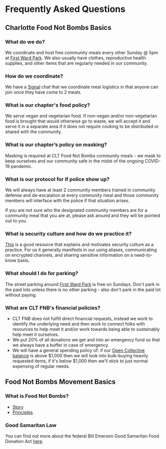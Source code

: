 # Frequently Asked Questions

## Charlotte Food Not Bombs Basics

### What do we do?

We coordinate and host free community meals every other Sunday @ 5pm at [First Ward Park](https://g.co/kgs/RmdVfuQ). We also usually have clothes, reproductive health supplies, and other items that are regularly needed in our community.

### How do we coordinate?

We have a [Signal](https://signal.org/) chat that we coordinate meal logistics in that anyone can join once they have come to 2 meals.

### What is our chapter's food policy?

We serve vegan and vegetarian food. If non-vegan and/or non-vegetarian food is brought that would otherwise go to waste, we will accept it and serve it in a separate area if it does not require cooking to be distributed or shared with the community.

### What is our chapter’s policy on masking?

Masking is required at CLT Food Not Bombs community meals - we mask to keep ourselves and our community safe in the midst of the ongoing COVID-19 pandemic.

### What is our protocol for if police show up?

We will always have at least 2 community members trained in community defense and de-escalation at every community meal and those community members will interface with the police if that situation arises.

If you are not sure who the designated community members are for a community meal that you are at, please ask around and they will be pointed out to you.

### What is security culture and how do we practice it?

[This](https://crimethinc.com/2009/06/25/towards-a-collective-security-culture) is a good resource that explains and motivates security culture as a practice. For us it generally manifests in our using aliases, communicating on encrypted channels, and sharing sensitive information on a need-to-know basis.

### What should I do for parking?

The street parking around [First Ward Park](https://g.co/kgs/RmdVfuQ) is free on Sundays. Don't park in the paid lots unless there is no other parking - also don't park in the paid lot without paying.

### What are CLT FNB's financial policies?

- CLT FNB does not fulfill direct financial requests, instead we work to identify the underlying need and then work to connect folks with resources to help meet it and/or work towards being able to sustainably help meet it ourselves.
- We put 20% of all donations we get and into an emergency fund so that we always have a buffer in case of emergency.
- We will have a general spending policy of: if our [Open Collective balance](https://opencollective.com/clt-fnb) is above $1,000 then we will look into bulk-buying heavily requested items, if it's below $1,000 then we'll stick to just normal expensing of regular needs.

## Food Not Bombs Movement Basics

### What is Food Not Bombs?

- [Story](https://www.foodnotbombs.net/story.html)
- [Principles](https://www.foodnotbombs.net/principles.html)

### Good Samaritan Law

You can find out more about the federal Bill Emerson Good Samaritan Food Donation Act [here](https://www.usda.gov/sites/default/files/documents/usda-good-samaritan-faqs.pdf).
